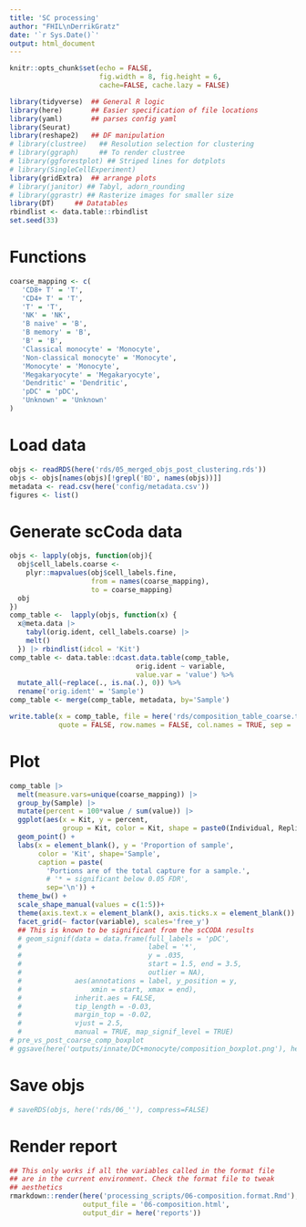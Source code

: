 ```yaml
---
title: 'SC processing'
author: "FHIL\nDerrikGratz"
date: '`r Sys.Date()`'
output: html_document
---
```


```r
knitr::opts_chunk$set(echo = FALSE,
                      fig.width = 8, fig.height = 6,
                      cache=FALSE, cache.lazy = FALSE) 

library(tidyverse)  ## General R logic
library(here)       ## Easier specification of file locations
library(yaml)       ## parses config yaml
library(Seurat)
library(reshape2)   ## DF manipulation
# library(clustree)   ## Resolution selection for clustering
# library(ggraph)     ## To render clustree
# library(ggforestplot) ## Striped lines for dotplots
# library(SingleCellExperiment)
library(gridExtra)  ## arrange plots
# library(janitor) ## Tabyl, adorn_rounding
# library(ggrastr) ## Rasterize images for smaller size
library(DT)     ## Datatables
rbindlist <- data.table::rbindlist
set.seed(33)
```

# Functions

```r
coarse_mapping <- c(
   'CD8+ T' = 'T',
   'CD4+ T' = 'T',
   'T' = 'T',
   'NK' = 'NK',
   'B naive' = 'B',
   'B memory' = 'B',
   'B' = 'B',
   'Classical monocyte' = 'Monocyte',
   'Non-classical monocyte' = 'Monocyte',
   'Monocyte' = 'Monocyte',
   'Megakaryocyte' = 'Megakaryocyte',
   'Dendritic' = 'Dendritic',
   'pDC' = 'pDC',
   'Unknown' = 'Unknown'
)
```


# Load data

```r
objs <- readRDS(here('rds/05_merged_objs_post_clustering.rds'))
objs <- objs[names(objs)[!grepl('BD', names(objs))]]
metadata <- read.csv(here('config/metadata.csv'))
figures <- list()
```

# Generate scCoda data

```r
objs <- lapply(objs, function(obj){
  obj$cell_labels.coarse <- 
    plyr::mapvalues(obj$cell_labels.fine, 
                    from = names(coarse_mapping),
                    to = coarse_mapping)
  obj
})
comp_table <-  lapply(objs, function(x) {
  x@meta.data |> 
    tabyl(orig.ident, cell_labels.coarse) |>
    melt()
  }) |> rbindlist(idcol = 'Kit') 
comp_table <- data.table::dcast.data.table(comp_table,
                               orig.ident ~ variable, 
                               value.var = 'value') %>%
  mutate_all(~replace(., is.na(.), 0)) %>%
  rename('orig.ident' = 'Sample')
comp_table <- merge(comp_table, metadata, by='Sample')

write.table(x = comp_table, file = here('rds/composition_table_coarse.txt'),
            quote = FALSE, row.names = FALSE, col.names = TRUE, sep = '\t')
```

# Plot

```r
comp_table |> 
  melt(measure.vars=unique(coarse_mapping)) |> 
  group_by(Sample) |> 
  mutate(percent = 100*value / sum(value)) |>
  ggplot(aes(x = Kit, y = percent,
             group = Kit, color = Kit, shape = paste0(Individual, Replicate))) + 
  geom_point() +
  labs(x = element_blank(), y = 'Proportion of sample',
       color = 'Kit', shape='Sample',
       caption = paste(
         'Portions are of the total capture for a sample.',
         # '* = significant below 0.05 FDR',
         sep='\n')) +
  theme_bw() +
  scale_shape_manual(values = c(1:5))+ 
  theme(axis.text.x = element_blank(), axis.ticks.x = element_blank()) +
  facet_grid(~ factor(variable), scales='free_y')
  ## This is known to be significant from the scCODA results
  # geom_signif(data = data.frame(full_labels = 'pDC',
  #                               label = '*',
  #                               y = .035,
  #                               start = 1.5, end = 3.5,
  #                               outlier = NA),
  #             aes(annotations = label, y_position = y,
  #                 xmin = start, xmax = end),
  #             inherit.aes = FALSE,
  #             tip_length = -0.03,
  #             margin_top = -0.02,
  #             vjust = 2.5,
  #             manual = TRUE, map_signif_level = TRUE)
# pre_vs_post_coarse_comp_boxplot
# ggsave(here('outputs/innate/DC+monocyte/composition_boxplot.png'), height = 4, width = 15)
```

# Save objs

```r
# saveRDS(objs, here('rds/06_''), compress=FALSE)
```

# Render report

```r
## This only works if all the variables called in the format file 
## are in the current environment. Check the format file to tweak
## aesthetics 
rmarkdown::render(here('processing_scripts/06-composition.format.Rmd'),
                  output_file = '06-composition.html',
                  output_dir = here('reports'))
```
